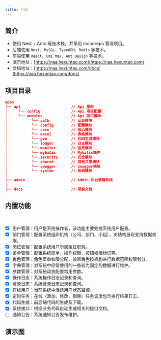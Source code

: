 ```yaml
---
title: 介绍
---
```


## 简介

- 使用 Nest + Antd 等技术栈，并采用 monorepo 管理项目。
- 后端使用 `Nest`、`MySQL`、`TypeORM`、`Redis` 等技术。
- 前端使用 `React`、`Umi Max`、`Ant Design` 等技术。
- 演示地址：[https://naa.hexuntao.com](https://naa.hexuntao.com)
- 文档地址：[https://naa.hexuntao.com/docs](https://naa.hexuntao.com/docs)

## 项目目录

```json
apps
├── api                       // Api 服务
│     └── config              // Api 项目配置
│     └── modules             // Api 项目模块
│           └── auth          // 认证模块
│           └── config        // 配置模块
│           └── core          // 核心模块
│           └── excel         // 表格模块
│           └── gen           // 代码生成模块
│           └── logger        // 日志模块
│           └── monitor       // 监控模块
│           └── mybatis       // Mybatis插件
│           └── security      // 安全模块
│           └── shared        // 其他共享模块
│           └── swagger       // swagger模块
│           └── system        // 系统模块
|
├── admin                     // Admin 后台管理系统
|
├── docs                      // 项目文档
```

## 内置功能

<br />

- [x] 用户管理：用户是系统操作者，该功能主要完成系统用户配置。
- [x] 部门管理：配置系统组织机构（公司、部门、小组），树结构展现支持数据权限。
- [x] 岗位管理：配置系统用户所属担任职务。
- [x] 菜单管理：配置系统菜单，操作权限，按钮权限标识等。
- [x] 角色管理：角色菜单权限分配、设置角色按机构进行数据范围权限划分。
- [x] 字典管理：对系统中经常使用的一些较为固定的数据进行维护。
- [x] 参数管理：对系统动态配置常用参数。
- [x] 操作日志：系统操作日志记录和查询。
- [x] 登录日志：系统登录日志记录和查询。
- [x] 在线用户：当前系统中活跃用户状态监控。
- [x] 定时任务：在线（添加、修改、删除）任务调度包含执行结果日志。
- [x] 代码生成：前后端代码的生成及下载。
- [x] 系统接口：根据业务代码自动生成相关的接口文档。
- [ ] 通知公告：系统通知公告发布维护。

## 演示图
